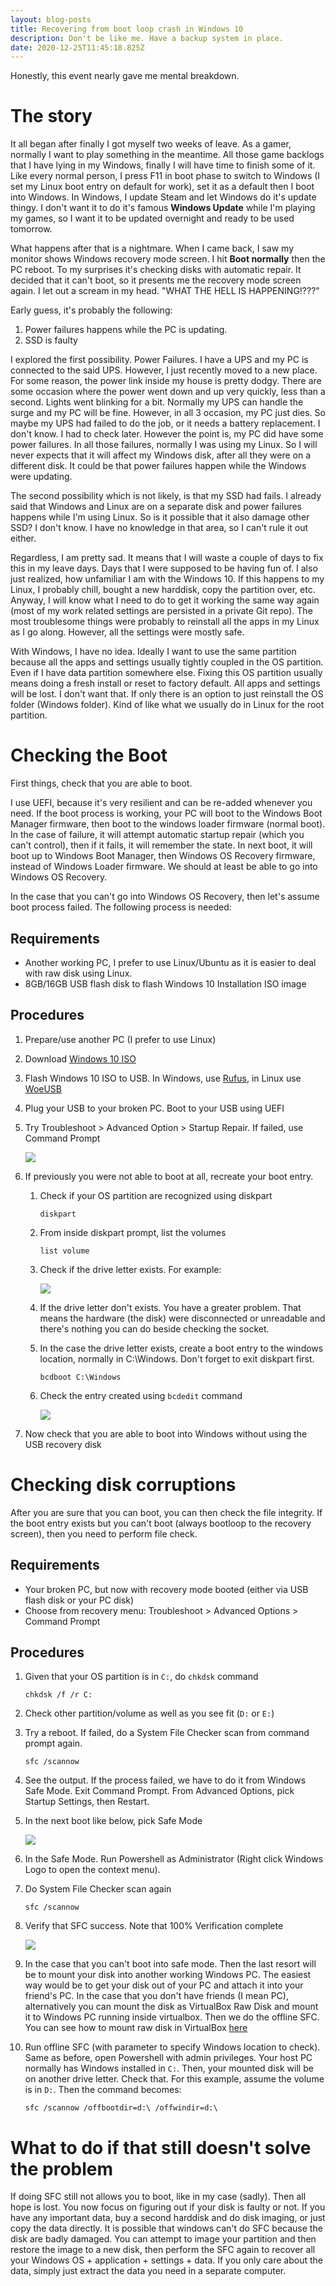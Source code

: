 ```yaml
---
layout: blog-posts
title: Recovering from boot loop crash in Windows 10
description: Don't be like me. Have a backup system in place.
date: 2020-12-25T11:45:18.825Z
---
```

Honestly, this event nearly gave me mental breakdown.

# The story

It all began after finally I got myself two weeks of leave. As a gamer, normally I want to play something in the meantime. All those game backlogs that I have lying in my Windows, finally I will have time to finish some of it. Like every normal person, I press F11 in boot phase to switch to Windows (I set my Linux boot entry on default for work), set it as a default then I boot into Windows. In Windows, I update Steam and let Windows do it's update thingy. I don't want it to do it's famous **Windows Update** while I'm playing my games, so I want it to be updated overnight and ready to be used tomorrow.

What happens after that is a nightmare. When I came back, I saw my monitor shows Windows recovery mode screen. I hit **Boot normally** then the PC reboot. To my surprises it's checking disks with automatic repair. It decided that it can't boot, so it presents me the recovery mode screen again. I let out a scream in my head. "WHAT THE HELL IS HAPPENING!???"

Early guess, it's probably the following:

1. Power failures happens while the PC is updating.
2. SSD is faulty

I explored the first possibility. Power Failures. I have a UPS and my PC is connected to the said UPS. However, I just recently moved to a new place. For some reason, the power link inside my house is pretty dodgy. There are some occasion where the power went down and up very quickly, less than a second. Lights went blinking for a bit. Normally my UPS can handle the surge and my PC will be fine. However, in all 3 occasion, my PC just dies. So maybe my UPS had failed to do the job, or it needs a battery replacement. I don't know. I had to check later. However the point is, my PC did have some power failures. In all those failures, normally I was using my Linux. So I will never expects that it will affect my Windows disk, after all they were on a different disk. It could be that power failures happen while the Windows were updating.

The second possibility which is not likely, is that my SSD had fails. I already said that Windows and Linux are on a separate disk and power failures happens while I'm using Linux. So is it possible that it also damage other SSD? I don't know. I have no knowledge in that area, so I can't rule it out either.

Regardless, I am pretty sad. It means that I will waste a couple of days to fix this in my leave days. Days that I were supposed to be having fun of. I also just realized, how unfamiliar I am with the Windows 10. If this happens to my Linux, I probably chill, bought a new harddisk, copy the partition over, etc. Anyway, I will know what I need to do to get it working the same way again (most of my work related settings are persisted in a private Git repo). The most troublesome things were probably to reinstall all the apps in my Linux as I go along. However, all the settings were mostly safe.

With Windows, I have no idea. Ideally I want to use the same partition because all the apps and settings usually tightly coupled in the OS partition. Even if I have data partition somewhere else. Fixing this OS partition usually means doing a fresh install or reset to factory default. All apps and settings will be lost. I don't want that. If only there is an option to just reinstall the OS folder (Windows folder). Kind of like what we usually do in Linux for the root partition.

# Checking the Boot

First things, check that you are able to boot.

I use UEFI, because it's very resilient and can be re-added whenever you need. If the boot process is working, your PC will boot to the Windows Boot Manager firmware, then boot to the windows loader firmware (normal boot). In the case of failure, it will attempt automatic startup repair (which you can't control), then if it fails, it will remember the state. In next boot, it will boot up to Windows Boot Manager, then Windows OS Recovery firmware, instead of Windows Loader firmware. We should at least be able to go into Windows OS Recovery.

In the case that you can't go into Windows OS Recovery, then let's assume boot process failed. The following process is needed:

## Requirements

* Another working PC, I prefer to use Linux/Ubuntu as it is easier to deal with raw disk using Linux.
* 8GB/16GB USB flash disk to flash Windows 10 Installation ISO image

## Procedures

1. Prepare/use another PC (I prefer to use Linux)
2. Download [Windows 10 ISO](https://www.microsoft.com/en-us/software-download/windows10ISO)
3. Flash Windows 10 ISO to USB. In Windows, use [Rufus](https://rufus.ie/), in Linux use [WoeUSB](https://github.com/WoeUSB/WoeUSB)
4. Plug your USB to your broken PC. Boot to your USB using UEFI
5. Try Troubleshoot > Advanced Option > Startup Repair. If failed, use Command Prompt

   ![](/images/uploads/screen-shot-2020-12-27-at-20.04.56.png)
6. If previously you were not able to boot at all, recreate your boot entry.

   1. Check if your OS partition are recognized using diskpart

      ```
      diskpart
      ```
   2. From inside diskpart prompt, list the volumes

      ```
      list volume
      ```
   3. Check if the drive letter exists. For example:

      ![](/images/uploads/screen-shot-2020-12-27-at-20.16.03.png)
   4. If the drive letter don't exists. You have a greater problem. That means the hardware (the disk) were disconnected or unreadable and there's nothing you can do beside checking the socket.
   5. In the case the drive letter exists, create a boot entry to the windows location, normally in C:\Windows. Don't forget to exit diskpart first.

      ```
      bcdboot C:\Windows
      ```
   6. Check the entry created using `bcdedit` command

      ![](/images/uploads/screen-shot-2020-12-27-at-20.36.52.png)
7. Now check that you are able to boot into Windows without using the USB recovery disk

# Checking disk corruptions

After you are sure that you can boot, you can then check the file integrity. If the boot entry exists but you can't boot (always bootloop to the recovery screen), then you need to perform file check.

## Requirements

* Your broken PC, but now with recovery mode booted (either via USB flash disk or your PC disk)
* Choose from recovery menu: Troubleshoot > Advanced Options > Command Prompt

## Procedures

1. Given that your OS partition is in `C:`, do `chkdsk` command

   ```
   chkdsk /f /r C:
   ```
2. Check other partition/volume as well as you see fit (`D:` or `E:`)
3. Try a reboot. If failed, do a System File Checker scan from command prompt again.

   ```
   sfc /scannow
   ```
4. See the output. If the process failed, we have to do it from Windows Safe Mode. Exit Command Prompt. From Advanced Options, pick Startup Settings, then Restart.
5. In the next boot like below, pick Safe Mode

   ![](/images/uploads/screen-shot-2020-12-27-at-21.02.05.png)
6. In the Safe Mode. Run Powershell as Administrator (Right click Windows Logo to open the context menu).
7. Do System File Checker scan again

   ```
   sfc /scannow
   ```
8. Verify that SFC success. Note that 100% Verification complete

   ![](/images/uploads/screen-shot-2021-01-04-at-16.12.12.png)
9. In the case that you can't boot into safe mode. Then the last resort will be to mount your disk into another working Windows PC. The easiest way would be to get your disk out of your PC and attach it into your friend's PC. In the case that you don't have friends (I mean PC), alternatively you can mount the disk as VirtualBox Raw Disk and mount it to Windows PC running inside virtualbox. Then we do the offline SFC. You can see how to mount raw disk in VirtualBox [here](/2021--01--04--15--raw-disk-access-in-virtualbox)
10. Run offline SFC (with parameter to specify Windows location to check). Same as before, open Powershell with admin privileges. Your host PC normally has Windows installed in `C:`. Then, your mounted disk will be on another drive letter. Check that. For this example, assume the volume is in `D:`. Then the command becomes:

    ```
    sfc /scannow /offbootdir=d:\ /offwindir=d:\
    ```

# What to do if that still doesn't solve the problem

If doing SFC still not allows you to boot, like in my case (sadly). Then all hope is lost. You now focus on figuring out if your disk is faulty or not. If you have any important data, buy a second harddisk and do disk imaging, or just copy the data directly. It is possible that windows can't do SFC because the disk are badly damaged. You can attempt to image your partition and then restore the image to a new disk, then perform the SFC again to recover all your Windows OS + application + settings + data. If you only care about the data, simply just extract the data you need in a separate computer.